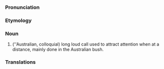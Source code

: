 ===Pronunciation===

===Etymology===

===Noun===
#(''Australian, colloquial) long loud call used to attract attention when at a distance, mainly done in the Australian bush.

===Translations===